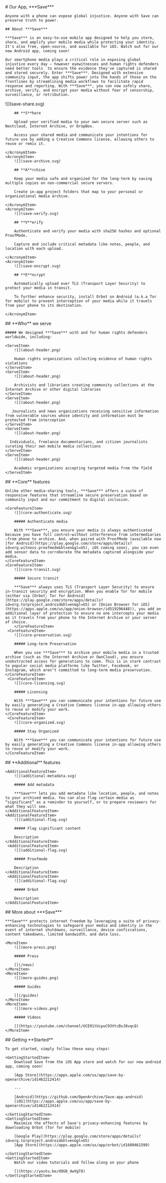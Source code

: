 
<HeaderSection>
    # Our App, ***Save***

    Anyone with a phone can expose global injustice. Anyone with Save can preserve truth to power.

    ## About ***Save***

    ***Save*** is an easy-to-use mobile app designed to help you store, share, and amplify your mobile media while protecting your identity. It's also free, open-source, and available for iOS. Watch out for our new Android app, coming soon!

    Our smartphone media plays a critical role in exposing global injustice every day — however eyewitnesses and human rights defenders need better tools  to ensure the evidence they've captured is shared and stored securely. Enter ***Save***. Designed with extensive community input, the app shifts power into the hands of those on the frontlines by streamlining media workflows to facilitate rapid response and reporting. With ***Save***, you can now safely share, archive, verify, and encrypt your media without fear of censorship, surveillance, or retribution.

</HeaderSection>
<AcronymSection>
    <AcronymItem>
        ![](save-share.svg)

        ## **S**hare

        Upload your verified media to your own secure server such as Nextcloud, Internet Archive, or DropBox.

        Access your shared media and communicate your intentions for future use by adding a Creative Commons license, allowing others to reuse or remix it.

    </AcronymItem>
    <AcronymItem>
        ![](save-archive.svg)

        ## **A**rchive

        Keep your media safe and organized for the long-term by saving multiple copies on non-commercial secure servers.

        Create in-app project folders that map to your personal or organizational media archive.

    </AcronymItem>
    <AcronymItem>
        ![](save-verify.svg)

        ## **V**erify

        Authenticate and verify your media with sha256 hashes and optional ProofMode.

        Capture and include critical metadata like notes, people, and location with each upload.

    </AcronymItem>
    <AcronymItem>
        ![](save-encrypt.svg)

        ## **E**ncrypt

        Automatically upload over TLS (Transport Layer Security) to protect your media in transit.

        To further enhance security, install Orbot on Android (a.k.a Tor for mobile) to prevent interception of your media while it travels from your phone to its destination.

    </AcronymItem>

</AcronymSection>
<ServeSection>
    ## **Who** we serve

    ##### We designed ***Save*** with and for human rights defenders worldwide, including:

    <ServeItem>
        ![](about-header.png)

        Human rights organizations collecting evidence of human rights violations
    </ServeItem>
    <ServeItem>
        ![](about-header.png)

        Archivists and librarians creating community collections at the Internet Archive or other digital libraries
    </ServeItem>
    <ServeItem>
        ![](about-header.png)

       Journalists and news organizations receiving sensitive information from vulnerable sources whose identity and information must be protected from interception
    </ServeItem>
    <ServeItem>
        ![](about-header.png)

      Individuals, freelance documentarians, and citizen journalists curating their own mobile media collections
    </ServeItem>
    <ServeItem>
        ![](about-header.png)

        Academic organizations accepting targeted media from the field
    </ServeItem>

</ServeSection>
<CoreFeaturesSection>
    ## **Core** features

    Unlike other media-sharing tools, ***Save*** offers a suite of responsive features that streamline secure preservation based on community input and our commitment to digital inclusion.

    <CoreFeatureItem>
        ![](core-authenticate.svg)

        ##### Authenticate media

        With ***Save***, you ensure your media is always authenticated because you have full control—without interference from intermediaries—from phone to archive. And, when paired with ProofMode (available now [for Android](https://play.google.com/store/apps/details?id=org.witness.proofmode&hl=en&gl=US), iOS coming soon), you can even add sensor data to corroborate the metadata captured alongside your media.
    </CoreFeatureItem>
    <CoreFeatureItem>
        ![](core-transit.svg)

        ##### Secure transit

        ***Save*** always uses TLS (Transport Layer Security) to ensure in-transit security and encryption. When you enable Tor for mobile (either via [Orbot: Tor for Android](https://play.google.com/store/apps/details?id=org.torproject.android&hl=en&gl=US) or [Onion Browser for iOS](https://apps.apple.com/us/app/onion-browser/id519296448)), you add an additional layer of protection to ensure no one intercepts your media as it travels from your phone to the Internet Archive or your server of choice.
        </CoreFeatureItem>
     <CoreFeatureItem>
        ![](core-preservation.svg)

        ##### Long-term Preservation

        When you use ***Save*** to archive your mobile media in a trusted archive (such as the Internet Archive or OwnCloud), you ensure unobstructed access for generations to come. This is in stark contrast to popular social media platforms like Twitter, Facebook, or Instagram, which aren’t committed to long-term media preservation.
    </CoreFeatureItem>
     <CoreFeatureItem>
        ![](core-licensing.svg)

        ##### Licensing

        With ***Save*** you can communicate your intentions for future use by easily generating a Creative Commons license in-app allowing others to reuse or modify your work.
    </CoreFeatureItem>
     <CoreFeatureItem>
        ![](core-organized.svg)

        ##### Stay Organized

        With ***Save*** you can communicate your intentions for future use by easily generating a Creative Commons license in-app allowing others to reuse or modify your work.
    </CoreFeatureItem>

</CoreFeaturesSection>
<AdditionalFeaturesSection>
    ## **Additional** features

    <AdditionalFeatureItem>
        ![](additional-metadata.svg)

        ##### Add metadata

        ***Save*** lets you add metadata like location, people, and notes to your archived media. You can also flag certain media as “significant” as a reminder to yourself, or to prepare reviewers for what they will see.
    </AdditionalFeatureItem>
    <AdditionalFeatureItem>
        ![](additional-flag.svg)

        ##### Flag significant content

        Description
    </AdditionalFeatureItem>
     <AdditionalFeatureItem>
        ![](additional-flag.svg)

        ##### Proofmode

        Description
    </AdditionalFeatureItem>
     <AdditionalFeatureItem>
        ![](additional-flag.svg)

        ##### Orbot

        Description
    </AdditionalFeatureItem>

</AdditionalFeaturesSection>

<MoreSection>
    ## More about ***Save***

    ***Save*** protects internet freedom by leveraging a suite of privacy-enhancing technologies to safeguard your media and identity in the event of internet shutdowns, surveillance, device confiscations, content takedowns, limited bandwidth, and data loss.

    <MoreItem>
        ![](more-press.png)

        ##### Press

        [](/news)
    </MoreItem>
    <MoreItem>
        ![](more-guides.png)

        ##### Guides

        [](/guides)
    </MoreItem>
    <MoreItem>
        ![](more-videos.png)

        ##### Videos

        [](https://youtube.com/channel/UCE91tUcpuC93VtcBvJ8vqcQ)
    </MoreItem>

</MoreSection>
<GettingStartedSection>
    ## Getting **Started**

    To get started, simply follow these easy steps!

    <GettingStartedItem>
        Download Save from the iOS App store and watch for our new android app, coming soon!

        [App Store](https://apps.apple.com/us/app/save-by-openarchive/id1462212414)

        ---

        [Android](https://github.com/OpenArchive/Save-app-android)
        [iOS](https://apps.apple.com/us/app/save-by-openarchive/id1462212414)

    </GettingStartedItem>
    <GettingStartedItem>
        Maximize the effects of Save's privacy-enhancing features by downloading Orbot (Tor for mobile)

        [Google Play](https://play.google.com/store/apps/details?id=org.torproject.android&hl=en&gl=US)
        [App Store](https://apps.apple.com/us/app/orbot/id1609461599)

    </GettingStartedItem>
    <GettingStartedItem>
        Watch our video tutorials and follow along on your phone

        [](https://youtu.be/dOG0_4wVgT8)
    </GettingStartedItem>

</GettingStartedSection>
